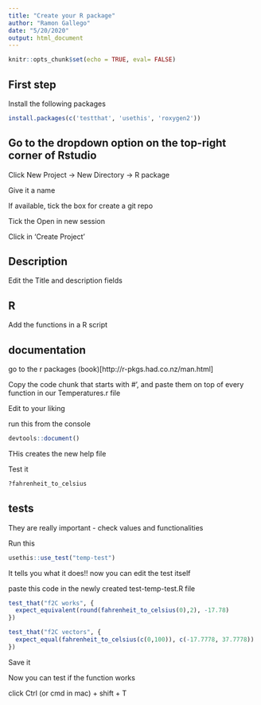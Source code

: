 ```yaml
---
title: "Create your R package"
author: "Ramon Gallego"
date: "5/20/2020"
output: html_document
---
```


```r
knitr::opts_chunk$set(echo = TRUE, eval= FALSE)
```

## First step

Install the following packages

```r
install.packages(c('testthat', 'usethis', 'roxygen2'))
```

## Go to the dropdown option on the top-right corner of Rstudio 
Click New Project -> New Directory -> R package

Give it a name

If available, tick the box for create a git repo

Tick the Open in new session

Click in 'Create Project'


## Description

Edit the Title and description fields

## R

Add the functions in a R script

## documentation

go to the r packages  (book)[http://r-pkgs.had.co.nz/man.html]

Copy the code chunk that starts with #', and paste them on top of every function in our Temperatures.r file

Edit to your liking

run this from the console

```r
devtools::document()
```

THis creates the new help file

Test it
```r
?fahrenheit_to_celsius
```

## tests

They are really important - check values and functionalities

Run this
```r
usethis::use_test("temp-test")
```

It tells you what it does!! now you can edit the test itself

paste this code in the newly created test-temp-test.R file

```r
test_that("f2C works", {
  expect_equivalent(round(fahrenheit_to_celsius(0),2), -17.78)
})

test_that("f2C vectors", {
  expect_equal(fahrenheit_to_celsius(c(0,100)), c(-17.7778, 37.7778))
})

```

Save it

Now you can test if the function works

click Ctrl (or cmd in mac) + shift + T



